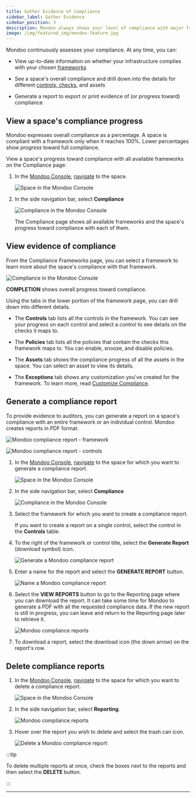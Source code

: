 ```yaml
---
title: Gather Evidence of Compliance
sidebar_label: Gather Evidence
sidebar_position: 3
description: Mondoo always shows your level of compliance with major frameworks
image: /img/featured_img/mondoo-feature.jpg
---
```


Mondoo continuously assesses your compliance. At any time, you can:

- View up-to-date information on whether your infrastructure complies with your chosen [frameworks](/platform/compliance/monitor/frameworks/)

- See a space's overall compliance and drill down into the details for different [controls, checks](/platform/compliance/monitor/frameworks/), and assets

- Generate a report to export or print evidence of (or progress toward) compliance

## View a space's compliance progress

Mondoo expresses overall compliance as a percentage. A space is compliant with a framework only when it reaches 100%. Lower percentages show _progress_ toward full compliance.

View a space's progress toward compliance with all available frameworks on the Compliance page:

1.  In the [Mondoo Console](https://console.mondoo.com), [navigate](/platform/start/navigate/) to the space.

    ![Space in the Mondoo Console](/img/platform/security/dashboard.png)

2.  In the side navigation bar, select **Compliance**

    ![Compliance in the Mondoo Console](/img/platform/compliance/home.png)

    The Compliance page shows all available frameworks and the space's progress toward compliance with each of them.

## View evidence of compliance

From the Compliance Frameworks page, you can select a framework to learn more about the space's compliance with that framework.

![Compliance in the Mondoo Console](/img/platform/compliance/framework.png)

**COMPLETION** shows overall progress toward compliance.

Using the tabs in the lower portion of the framework page, you can drill down into different details.

- The **Controls** tab lists all the controls in the framework. You can see your progress on each control and select a control to see details on the checks it maps to.

- The **Policies** tab lists all the policies that contain the checks this framework maps to. You can enable, snooze, and disable policies.

- The **Assets** tab shows the compliance progress of all the assets in the space. You can select an asset to view its details.

- The **Exceptions** tab shows any customization you've created for the framework. To learn more, read [Customize Compliance](/platform/compliance/customize/overview/).

## Generate a compliance report

To provide evidence to auditors, you can generate a report on a space's compliance with an entire framework or an individual control. Mondoo creates reports in PDF format.

![Mondoo compliance report - framework](/img/platform/compliance/report-framework.png)

![Mondoo compliance report - controls](/img/platform/compliance/report-controls.png)

1. In the [Mondoo Console](https://console.mondoo.com), [navigate](/platform/start/navigate/) to the space for which you want to generate a compliance report.

   ![Space in the Mondoo Console](/img/platform/security/dashboard.png)

2. In the side navigation bar, select **Compliance**

   ![Compliance in the Mondoo Console](/img/platform/compliance/home.png)

3. Select the framework for which you want to create a compliance report.

   If you want to create a report on a single control, select the control in the **Controls** table.

4. To the right of the framework or control title, select the **Generate Report** (download symbol) icon.

   ![Generate a Mondoo compliance report](/img/platform/compliance/report-icon.png)

5. Enter a name for the report and select the **GENERATE REPORT** button.

   ![Name a Mondoo compliance report](/img/platform/compliance/report-dialog.png)

6. Select the **VIEW REPORTS** button to go to the Reporting page where you can download the report. It can take some time for Mondoo to generate a PDF with all the requested compliance data. If the new report is still in progress, you can leave and return to the Reporting page later to retrieve it.

   ![Mondoo compliance reports](/img/platform/compliance/reporting-page.png)

7. To download a report, select the download icon (the down arrow) on the report's row.

## Delete compliance reports

1. In the [Mondoo Console](https://console.mondoo.com), [navigate](/platform/start/navigate/) to the space for which you want to delete a compliance report.

   ![Space in the Mondoo Console](/img/platform/security/dashboard.png)

2. In the side navigation bar, select **Reporting**.

   ![Mondoo compliance reports](/img/platform/compliance/reporting-page.png)

3. Hover over the report you wish to delete and select the trash can icon.

   ![Delete a Mondoo compliance report](/img/platform/compliance/delete-report.png)


:::tip

To delete multiple reports at once, check the boxes next to the reports and then select the **DELETE** button.

:::

---
